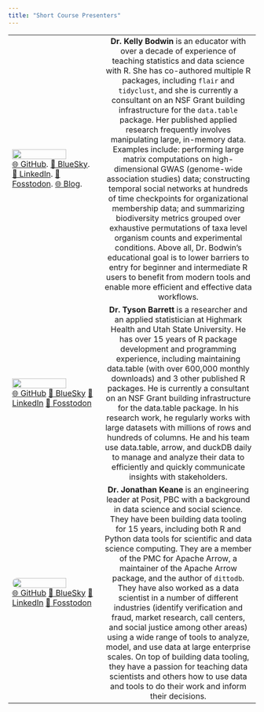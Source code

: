```yaml
---
title: "Short Course Presenters"
---
```


|  |  |
|:--------------------------|:-------------------------------------------:|
| ![](images/kelly-headshot.png){fig-alt="A headshot of Kelly, a woman with with long brown hair and bangs. Kelly smiles warmly while standing outdoors against a soft background of autumn tones. She wears tortoiseshell glasses, a purple sweater, a tidyverse-themed scarf, and dangling blue earrings, with arms confidently crossed." width="80%"} <br> [🌐 GitHub](https://github.com/kbodwin).  [🦋 BlueSky](https://https://bsky.app/profile/kellybodwin.com).    [🔗 LinkedIn](https://www.linkedin.com/in/kelly-bodwin-9009061a/).    [🐘 Fosstodon](https://fosstodon.org/@kellybodwin).   [🌐 Blog](https://kbodwin.github.io/paRticles/). | **Dr. Kelly Bodwin** is an educator with over a decade of experience of teaching statistics and data science with R.  She has co-authored multiple R packages, including `flair` and `tidyclust`, and she is currently a consultant on an NSF Grant building infrastructure for the `data.table` package.  Her published applied research frequently involves manipulating large, in-memory data.  Examples include: performing large matrix computations on high-dimensional GWAS (genome-wide association studies) data; constructing temporal social networks at hundreds of time checkpoints for organizational membership data; and summarizing biodiversity metrics grouped over exhaustive permutations of taxa level organism counts and experimental conditions.  Above all, Dr. Bodwin’s educational goal is to lower barriers to entry for beginner and intermediate R users to benefit from modern tools and enable more efficient and effective data workflows.
| ![](images/tyson-headshot-rounded.png){fig-alt="A headshot of Tyson, a man with short light brown hair. Tyson smiles confidently while standing in front of greenery and a blurred building background. He is wearing a grey patterned blazer over a blue and white checkered shirt, giving a professional and approachable appearance." width="80%"} <br> [🌐 GitHub](https://github.com/tysonstanley)  [🦋 BlueSky](https://https://bsky.app/profile/healthandstats.bsky.social)  [🔗 LinkedIn](https://www.linkedin.com/in/tyson-s-barrett-phd/)  [🐘 Fosstodon](https://fosstodon.org/@healthandstats) | **Dr. Tyson Barrett** is a researcher and an applied statistician at Highmark Health and Utah State University. He has over 15 years of R package development and programming experience, including maintaining data.table (with over 600,000 monthly downloads) and 3 other published R packages. He is currently a consultant on an NSF Grant building infrastructure for the data.table package. In his research work, he regularly works with large datasets with millions of rows and hundreds of columns. He and his team use data.table, arrow, and duckDB daily to manage and analyze their data to efficiently and quickly communicate insights with stakeholders.  |
| ![](images/jon.png){fig-alt="A headshot of Jonathan Keane, a nonbinary person with short brown hair and a goatee, looking off into the distance." width="80%" style="border-radius: 12px;"} <br> [🌐 GitHub](https://github.com/jonkeane)  [🦋 BlueSky](https://bsky.app/profile/jonkeane.bsky.social)  [🔗 LinkedIn](https://www.linkedin.com/in/jonkeane/)  [🐘 Fosstodon](https://mastodon.social/@jonkeane) | **Dr. Jonathan Keane** is an engineering leader at Posit, PBC with a background in data science and social science. They have been building data tooling for 15 years, including both R and Python data tools for scientific and data science computing. They are a member of the PMC for Apache Arrow, a maintainer of the Apache Arrow package, and the author of `dittodb`. They have also worked as a data scientist in a number of different industries (identify verification and fraud, market research, call centers, and social justice among other areas) using a wide range of tools to analyze, model, and use data at large enterprise scales. On top of building data tooling, they have a passion for teaching data scientists and others how to use data and tools to do their work and inform their decisions.|
